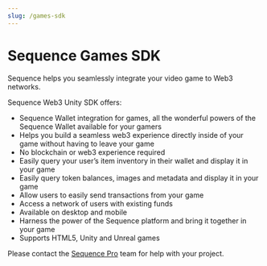 ```yaml
---
slug: /games-sdk
---
```


# Sequence Games SDK

Sequence helps you seamlessly integrate your video game to Web3 networks.

Sequence Web3 Unity SDK offers:
* Sequence Wallet integration for games, all the wonderful powers of the Sequence Wallet available for your gamers
* Helps you build a seamless web3 experience directly inside of your game without having to leave your game
* No blockchain or web3 experience required
* Easily query your user’s item inventory in their wallet and display it in your game
* Easily query token balances, images and metadata and display it in your game
* Allow users to easily send transactions from your game
* Access a network of users with existing funds
* Available on desktop and mobile
* Harness the power of the Sequence platform and bring it together in your game
* Supports HTML5, Unity and Unreal games


Please contact the [Sequence Pro](https://pro.sequence.xyz) team for help with your project.

